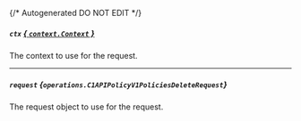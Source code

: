 {/* Autogenerated DO NOT EDIT  */}

##### `ctx` [*{ `context.Context` }*](https://pkg.go.dev/context#Context)
The context to use for the request.

---
##### `request` *{`operations.C1APIPolicyV1PoliciesDeleteRequest`}*
The request object to use for the request.

<Collapsible openLabel={Labels.showProperties} closeLabel={Labels.hideProperties}>
  <C1APIPolicyV1PoliciesDeleteRequest />
</Collapsible>

